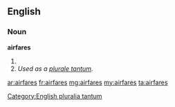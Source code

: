 ==English==

===Noun===
'''airfares'''

# {{plural of|airfare}}
# ''Used as a [[Appendix:Glossary#plurale tantum|plurale tantum]].''

[[Category:English pluralia tantum]]

[[ar:airfares]]
[[fr:airfares]]
[[mg:airfares]]
[[my:airfares]]
[[ta:airfares]]